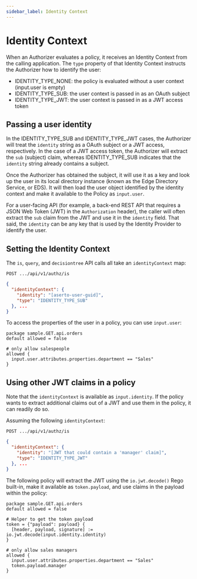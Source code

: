 ```yaml
---
sidebar_label: Identity Context
---
```


# Identity Context

When an Authorizer evaluates a policy, it receives an Identity Context from the calling application. 
The `type` property of that Identity Context instructs the Authorizer how to identify the user:
* IDENTITY_TYPE_NONE: the policy is evaluated without a user context (input.user is empty)
* IDENTITY_TYPE_SUB: the user context is passed in as an OAuth subject
* IDENTITY_TYPE_JWT: the user context is passed in as a JWT access token

## Passing a user identity 

In the IDENTITY_TYPE_SUB and IDENTITY_TYPE_JWT cases, the Authorizer will treat the `identity` string as a 
OAuth subject or a JWT access, respectively. In the case of a JWT access token, the Authorizer will extract the `sub` (subject) claim, whereas 
IDENTITY_TYPE_SUB indicates that the `identity` string already contains a subject.

Once the Authorizer has obtained the subject, it will use it as a key and look up the user in its 
local directory instance (known as the Edge Directory Service, or EDS). It will then load the user 
object identified by the identity context and make it available to the Policy as `input.user`. 

For a user-facing API (for example, a back-end REST API that requires a JSON Web Token (JWT) 
in the `Authorization` header), the caller will often extract the `sub` claim from the JWT and use it 
in the `identity` field. That said, the `identity` can be any key that is used by the Identity Provider 
to identify the user.

## Setting the Identity Context

The `is`, `query`, and `decisiontree` API calls all take an `identityContext` map:

`POST .../api/v1/authz/is`
```json
{
  "identityContext": {
    "identity": "[aserto-user-guid]",
    "type": "IDENTITY_TYPE_SUB"
  }, ...
}
```

To access the properties of the user in a policy, you can use `input.user`:

```rego
package sample.GET.api.orders
default allowed = false

# only allow salespeople
allowed {
  input.user.attributes.properties.department == "Sales"
}
```

## Using other JWT claims in a policy

Note that the `identityContext` is available as `input.identity`. If the policy wants to 
extract additional claims out of a JWT and use them in the policy, it can readily do so.

Assuming the following `identityContext`:

`POST .../api/v1/authz/is`
```json
{
  "identityContext": {
    "identity": "[JWT that could contain a 'manager' claim]",
    "type": "IDENTITY_TYPE_JWT"
  }, ...
}
```

The following policy will extract the JWT using the `io.jwt.decode()` Rego built-in, make it available 
as `token.payload`, and use claims in the payload within the policy:

```rego
package sample.GET.api.orders
default allowed = false

# Helper to get the token payload
token = {"payload": payload} {
  [header, payload, signature] := io.jwt.decode(input.identity.identity)
}

# only allow sales managers 
allowed {
  input.user.attributes.properties.department == "Sales"
  token.payload.manager
}
```
